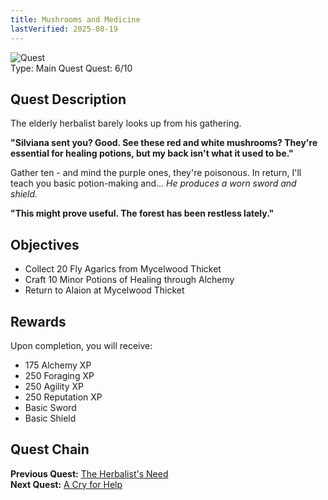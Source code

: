 ```yaml
---
title: Mushrooms and Medicine
lastVerified: 2025-08-19
---
```


<div className="mb-8 flex items-start gap-6">
  <div className="flex-shrink-0">
    <img
      src="/assets/icons/quest.png"
      alt="Quest"
      className="h-24 w-24 rounded-lg border"
    />
  </div>
  <div className="flex-1">
    <div className="space-y-2">
      <div className="flex flex-wrap gap-4 text-sm">
        <span className="rounded-md bg-blue-100 px-2 py-1 dark:bg-blue-900">
          Type: Main Quest
        </span>
        <span className="rounded-md bg-purple-100 px-2 py-1 dark:bg-purple-900">
          Quest: 6/10
        </span>
      </div>
    </div>
  </div>
</div>

## Quest Description

The elderly herbalist barely looks up from his gathering.

**"Silviana sent you? Good. See these red and white mushrooms? They're essential for healing potions, but my back isn't what it used to be."**

Gather ten - and mind the purple ones, they're poisonous. In return, I'll teach you basic potion-making and... _He produces a worn sword and shield._

**"This might prove useful. The forest has been restless lately."**

## Objectives

- Collect 20 Fly Agarics from Mycelwood Thicket
- Craft 10 Minor Potions of Healing through Alchemy
- Return to Alaion at Mycelwood Thicket

## Rewards

Upon completion, you will receive:

- 175 Alchemy XP
- 250 Foraging XP
- 250 Agility XP
- 250 Reputation XP
- Basic Sword
- Basic Shield

## Quest Chain

**Previous Quest:** [The Herbalist's Need](/docs/quests/individual/the-herbalists-need)  
**Next Quest:** [A Cry for Help](/docs/quests/individual/a-cry-for-help)
